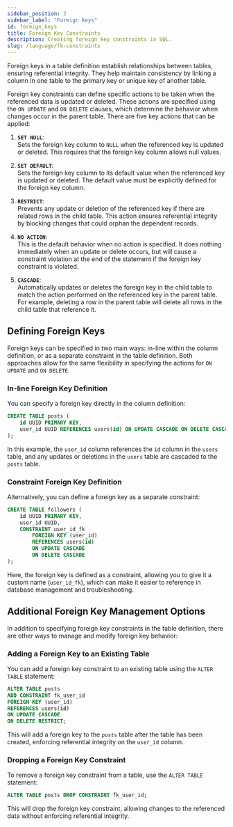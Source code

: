 ```yaml
---
sidebar_position: 3
sidebar_label: "Foreign Keys"
id: foreign_keys
title: Foreign Key Constraints
description: Creating foreign key constraints in SQL.
slug: /language/fk-constraints
---
```


Foreign keys in a table definition establish relationships between tables, ensuring referential integrity. They help maintain consistency by linking a column in one table to the primary key or unique key of another table.

Foreign key constraints can define specific actions to be taken when the referenced data is updated or deleted. These actions are specified using the `ON UPDATE` and `ON DELETE` clauses, which determine the behavior when changes occur in the parent table. There are five key actions that can be applied:

1. **`SET NULL`**:  
    Sets the foreign key column to `NULL` when the referenced key is updated or deleted. This requires that the foreign key column allows null values.
    
2. **`SET DEFAULT`**:  
    Sets the foreign key column to its default value when the referenced key is updated or deleted. The default value must be explicitly defined for the foreign key column.
    
3. **`RESTRICT`**:  
    Prevents any update or deletion of the referenced key if there are related rows in the child table. This action ensures referential integrity by blocking changes that could orphan the dependent records.
    
4. **`NO ACTION`**:  
    This is the default behavior when no action is specified. It does nothing immediately when an update or delete occurs, but will cause a constraint violation at the end of the statement if the foreign key constraint is violated.
    
5. **`CASCADE`**:  
    Automatically updates or deletes the foreign key in the child table to match the action performed on the referenced key in the parent table. For example, deleting a row in the parent table will delete all rows in the child table that reference it.
## Defining Foreign Keys

Foreign keys can be specified in two main ways: in-line within the column definition, or as a separate constraint in the table definition. Both approaches allow for the same flexibility in specifying the actions for `ON UPDATE` and `ON DELETE`.
### In-line Foreign Key Definition

You can specify a foreign key directly in the column definition:

```sql
CREATE TABLE posts (
	id UUID PRIMARY KEY,
	user_id UUID REFERENCES users(id) ON UPDATE CASCADE ON DELETE CASCADE
);
```

In this example, the `user_id` column references the `id` column in the `users` table, and any updates or deletions in the `users` table are cascaded to the `posts` table.
### Constraint Foreign Key Definition

Alternatively, you can define a foreign key as a separate constraint:

```sql
CREATE TABLE followers (
	id UUID PRIMARY KEY,
	user_id UUID,
	CONSTRAINT user_id_fk
		FOREIGN KEY (user_id)
		REFERENCES users(id)
		ON UPDATE CASCADE
		ON DELETE CASCADE
);
```

Here, the foreign key is defined as a constraint, allowing you to give it a custom name (`user_id_fk`), which can make it easier to reference in database management and troubleshooting.

## Additional Foreign Key Management Options

In addition to specifying foreign key constraints in the table definition, there are other ways to manage and modify foreign key behavior:

### Adding a Foreign Key to an Existing Table

You can add a foreign key constraint to an existing table using the `ALTER TABLE` statement:

```sql
ALTER TABLE posts
ADD CONSTRAINT fk_user_id
FOREIGN KEY (user_id)
REFERENCES users(id)
ON UPDATE CASCADE
ON DELETE RESTRICT;
```

This will add a foreign key to the `posts` table after the table has been created, enforcing referential integrity on the `user_id` column.
### Dropping a Foreign Key Constraint

To remove a foreign key constraint from a table, use the `ALTER TABLE` statement:

```sql
ALTER TABLE posts DROP CONSTRAINT fk_user_id;
```

This will drop the foreign key constraint, allowing changes to the referenced data without enforcing referential integrity.